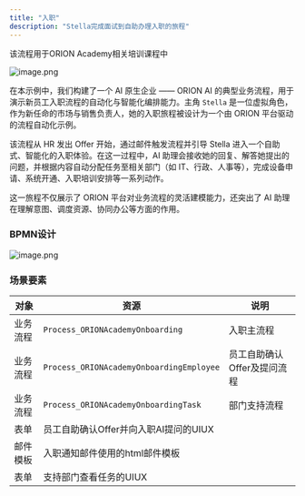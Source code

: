 ```yaml
---
title: "入职"
description: "Stella完成面试到自助办理入职的旅程"
---
```


<Info>
  该流程用于ORION Academy相关培训课程中
</Info>

![image.png](/images/academy-banner.png)

在本示例中，我们构建了一个 AI 原生企业 —— ORION AI 的典型业务流程，用于演示新员工入职流程的自动化与智能化编排能力。主角 `Stella` 是一位虚拟角色，作为新任命的市场与销售负责人，她的入职旅程被设计为一个由 ORION 平台驱动的流程自动化示例。

该流程从 HR 发出 Offer 开始，通过邮件触发流程并引导 Stella 进入一个自助式、智能化的入职体验。在这一过程中，AI 助理会接收她的回复、解答她提出的问题，并根据内容自动分配任务至相关部门（如 IT、行政、人事等），完成设备申请、系统开通、入职培训安排等一系列动作。

这一旅程不仅展示了 ORION 平台对业务流程的灵活建模能力，还突出了 AI 助理在理解意图、调度资源、协同办公等方面的作用。

### BPMN设计

![image.png](/images/stella-onboarding.png)

### 场景要素

| 对象   | 资源                                       | 说明               |
| ---- | ---------------------------------------- | ---------------- |
| 业务流程 | `Process_ORIONAcademyOnboarding`         | 入职主流程            |
| 业务流程 | `Process_ORIONAcademyOnboardingEmployee` | 员工自助确认Offer及提问流程 |
| 业务流程 | `Process_ORIONAcademyOnboardingTask`     | 部门支持流程           |
| 表单   | 员工自助确认Offer并向入职AI提问的UIUX                 |                  |
| 邮件模板 | 入职通知邮件使用的html邮件模板                        |                  |
| 表单   | 支持部门查看任务的UIUX                            |                  |